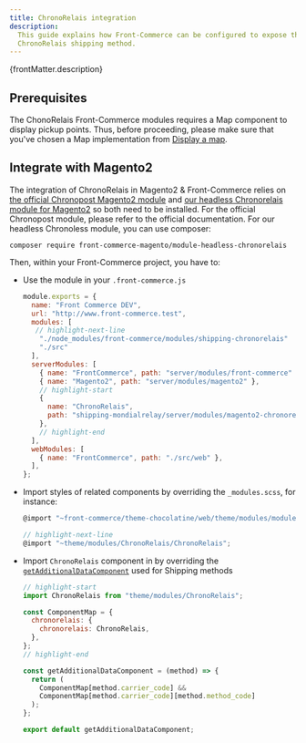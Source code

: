 ```yaml
---
title: ChronoRelais integration
description:
  This guide explains how Front-Commerce can be configured to expose the
  ChronoRelais shipping method.
---
```



<p>{frontMatter.description}</p>

## Prerequisites

The ChonoRelais Front-Commerce modules requires a Map component to display
pickup points. Thus, before proceeding, please make sure that you've chosen a
Map implementation from [Display a map](/docs/advanced/features/display-a-map).

## Integrate with Magento2

<SinceVersion tag="2.19" />

The integration of ChronoRelais in Magento2 & Front-Commerce relies on
[the official Chronopost Magento2 module](https://www.chronopost.fr/fr/plateformes-e-commerce)
and
[our headless Chronorelais module for Magento2](https://github.com/front-commerce/magento2-module-chronorelais-headless)
so both need to be installed. For the official Chronopost module, please refer
to the official documentation. For our headless Chronoless module, you can use
composer:

```shell
composer require front-commerce-magento/module-headless-chronorelais
```

Then, within your Front-Commerce project, you have to:

- Use the module in your `.front-commerce.js`

  ```javascript title=".front-commerce.js"
  module.exports = {
    name: "Front Commerce DEV",
    url: "http://www.front-commerce.test",
    modules: [
     // highlight-next-line
      "./node_modules/front-commerce/modules/shipping-chronorelais"
      "./src"
    ],
    serverModules: [
      { name: "FrontCommerce", path: "server/modules/front-commerce" },
      { name: "Magento2", path: "server/modules/magento2" },
      // highlight-start
      {
        name: "ChronoRelais",
        path: "shipping-mondialrelay/server/modules/magento2-chronorelais",
      },
      // highlight-end
    ],
    webModules: [
      { name: "FrontCommerce", path: "./src/web" },
    ],
  };
  ```

- Import styles of related components by overriding the `_modules.scss`, for
  instance:

  ```javascript title='src/web/theme/modules/_modules.scss'
  @import "~front-commerce/theme-chocolatine/web/theme/modules/modules";

  // highlight-next-line
  @import "~theme/modules/ChronoRelais/ChronoRelais";
  ```

- Import `ChronoRelais` component in by overriding the
  [`getAdditionalDataComponent`](https://gitlab.blackswift.cloud/front-commerce/front-commerce/-/blob/784684ce56cca69ca5c2e42d5d421a8c0b4bb9c3/src/web/theme/modules/Checkout/ShippingMethod/AdditionalShippingInformation/getAdditionalDataComponent.js)
  used for Shipping methods

  ```jsx title='src/web/theme/modules/Checkout/ShippingMethod/AdditionalShippingInformation/getAdditionalDataComponent.js'
  // highlight-start
  import ChronoRelais from "theme/modules/ChronoRelais";

  const ComponentMap = {
    chronorelais: {
      chronorelais: ChronoRelais,
    },
  };
  // highlight-end

  const getAdditionalDataComponent = (method) => {
    return (
      ComponentMap[method.carrier_code] &&
      ComponentMap[method.carrier_code][method.method_code]
    );
  };

  export default getAdditionalDataComponent;
  ```
